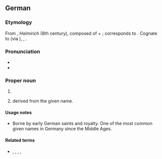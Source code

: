 ==German==

===Etymology===
From {{inh|de|goh|Heimrih}}, ''Haimirich'' (8th century), composed of {{m|goh|heim||home}} + {{m|goh|-rih||suffix for male names, originally a noun meaning {{m|en|king}}}}; corresponds to {{inh|de|gem-pro|*Haimarīks}}.
Cognate to {{cog|en|Henry}} (via {{cog|fr|Henri}}), {{cog|nl|Hendrik}}, {{cog|da|Henrik}}.

===Pronunciation===
* {{IPA|de|[ˈhaɪnʁɪç]}}
* {{audio|de|De-Heinrich.ogg|Audio}}

===Proper noun===
{{de-proper noun|m}}

# {{given name|de|male|eq=Henry|f=Heike|f2=Henny|dimform=Heiko|dimform2=Heine|dimform3=Heiner|dimform4=Heinz}}
# {{surname|de|from=given names|nodot=1}} derived from the given name.

====Usage notes====
* Borne by early German saints and royalty. One of the most common given names in Germany since the Middle Ages.

====Related terms====
* {{l|de|Emmerich}}, {{l|de|Harry}}, {{l|de|Henri}}, {{l|de|Henry}}, {{l|de|Hinrich}}